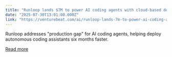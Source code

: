 ```yaml
---
title: "Runloop lands $7M to power AI coding agents with cloud-based devboxes"
date: "2025-07-30T13:01:00.000Z"
link: "https://venturebeat.com/ai/runloop-lands-7m-to-power-ai-coding-agents-with-cloud-based-devboxes/"
---
```


Runloop addresses "production gap" for AI coding agents, helping deploy autonomous coding assistants six months faster.

[Read more](https://venturebeat.com/ai/runloop-lands-7m-to-power-ai-coding-agents-with-cloud-based-devboxes/)
